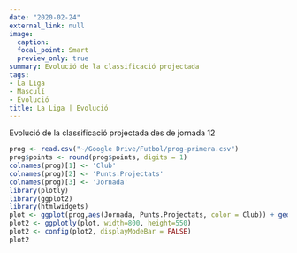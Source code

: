 ```yaml
---
date: "2020-02-24"
external_link: null
image:
  caption: 
  focal_point: Smart
  preview_only: true
summary: Evolució de la classificació projectada
tags:
- La Liga
- Masculí
- Evolució
title: La Liga | Evolució
---
```

Evolució de la classificació projectada des de jornada 12
<br>
```r
prog <- read.csv("~/Google Drive/Futbol/prog-primera.csv")
prog$points <- round(prog$points, digits = 1)
colnames(prog)[1] <- 'Club'
colnames(prog)[2] <- 'Punts.Projectats'
colnames(prog)[3] <- 'Jornada'
library(plotly)
library(ggplot2)
library(htmlwidgets)
plot <- ggplot(prog,aes(Jornada, Punts.Projectats, color = Club)) + geom_line() + labs(y = "Punts Projectats") + theme_minimal()
plot2 <- ggplotly(plot, width=800, height=550)
plot2 <- config(plot2, displayModeBar = FALSE)
plot2
```
<br>
